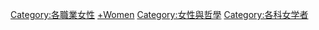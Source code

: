 {{Commons cat|Female philosophers}}
{{Portal|哲學|人物}}
[[Category:各職業女性|Category:各職業女性]]
[[Category:哲學家|+Women]]
[[Category:女性與哲學|Category:女性與哲學]]
[[Category:各科女学者|Category:各科女学者]]
